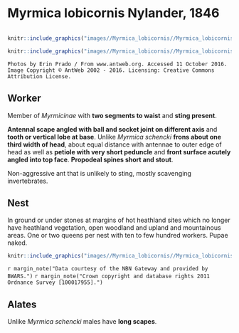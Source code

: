 # **Myrmica lobicornis** Nylander, 1846

```marginfigure
```

```r
knitr::include_graphics("images//Myrmica_lobicornis//Myrmica_lobicornis_head.jpg")
```

```r
knitr::include_graphics("images//Myrmica_lobicornis//Myrmica_lobicornis_side.jpg")
```

```block
Photos by Erin Prado / From www.antweb.org. Accessed 11 October 2016.
Image Copyright © AntWeb 2002 - 2016. Licensing: Creative Commons Attribution License.
```

## Worker
Member of *Myrmicinae* with **two segments to waist** and **sting present**.

**Antennal scape angled with ball and socket joint on different axis** and **tooth or vertical lobe at base**. Unlike *Myrmica schencki* **frons about one third width of head**, about equal distance with antennae to outer edge of head as well as **petiole with very short peduncle** and **front surface acutely angled into top face**. **Propodeal spines short and stout**.

Non-aggressive ant that is unlikely to sting, mostly scavenging invertebrates.

## Nest
In ground or under stones at margins of hot heathland sites which no longer have heathland vegetation, open woodland and upland and mountainous areas. One or two queens per nest with ten to few hundred workers. Pupae naked. 

```r
knitr::include_graphics("images//Myrmica_lobicornis//Myrmica_lobicornis_map.png")
```
`r margin_note("Data courtesy of the NBN Gateway and provided by BWARS.")`
`r margin_note("Crown copyright and database rights 2011 Ordnance Survey [100017955].")`

## Alates
Unlike *Myrmica schencki* males have **long scapes**.

\pagebreak